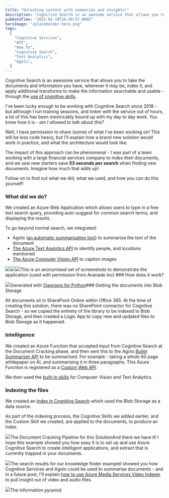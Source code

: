 ```yaml
---
title: "Unlocking content with summaries and insights!"
description: "Cognitive Search is an awesome service that allows you to take the documents and information you have, wherever it may be, index it, and apply additional transforms to make the information searchable and usable - through the use of cognitive skills [https://docs.microsoft"
pubDateTime: "2021-02-10T16:09:57.000Z"
heroImage: "/placeholder-hero.png"
tags:
  [
    "Cognitive Services",
    "API",
    "How To",
    "Cognitive Search",
    "Text Analytics",
    "Agolo",
  ]
---
```


Cognitive Search is an awesome service that allows you to take the documents and information you have, wherever it may be, index it, and apply additional transforms to make the information searchable and usable - through the [use of cognitive skills](https://docs.microsoft.com/en-us/azure/search/cognitive-search-concept-intro).

I've been lucky enough to be working with Cognitive Search since 2018 - but although I run training sessions, and tinker with the service out of hours, a lot of this has been inextricably bound up with my day to day work. You know how it is - _am I allowed to talk about this_?

Well, I have permission to share (some) of what I've been working on! This will be less code heavy, but I'll explain how a brand new solution would work in practice, and what the architecture would look like.

The impact of this approach can be phenomenal - I was part of a team working with a large financial services company to index their documents, and we saw new starters save **53 seconds per search** when finding new documents. Imagine how much that adds up!

Follow on to find out what we did, what we used, and how you can do this yourself!

### What did we do?

We created an Azure Web Application which allows users to type in a free text search query, providing auto-suggest for common search terms, and displaying the results.

To go beyond normal search, we integrated:

- Agolo ([an automatic summarisation tool](https://www.agolo.com/)) to summarise the text of the document
- [The Azure Text Analytics API](https://docs.microsoft.com/en-gb/azure/cognitive-services/text-analytics/how-tos/text-analytics-how-to-entity-linking?tabs=version-3) to identify people, and locations mentioned
- [The Azure Computer Vision API](https://docs.microsoft.com/en-us/azure/cognitive-services/computer-vision/overview#analyze-images-for-insight) to caption images

![](/images/2021/02/cogsearchdesign.png)![](/images/2021/02/cogsearchmain.png)![](/images/2021/02/cogsearchoverview.png)This is an anonymised set of screenshots to demonstrate the application (used with permission from Avanade Inc) ### How does it work?

![](/images/2021/02/cognitive_search_application.png)Generated with [Diagrams for Python](https://diagrams.mingrammer.com/)### Getting the documents into Blob Storage

All documents sit in SharePoint Online within Office 365. At the time of creating this solution, there was no SharePoint connector for Cognitive Search - so we copied the entirety of the library to be indexed to Blob Storage, and then created a Logic App to copy new and updated files to Blob Storage as it happened.

### Intelligence

We created an Azure Function that accepted input from Cognitive Search at the Document Cracking phase, and then sent this to the Agolo [Bullet Summarizer API](https://dev.agolo.com/docs/services/570d7b4f88b6e5116cdf6a17/operations/570d7b5188b6e508dcfb1c90) to be summarised. For example - taking a whole 60 page whitepaper on AI, and summarising it in three paragraphs. This Azure Function is registered as a [Custom Web API](https://docs.microsoft.com/en-us/azure/search/cognitive-search-custom-skill-web-api).

We then used the [built-in skills](https://docs.microsoft.com/en-us/azure/search/cognitive-search-predefined-skills#built-in-skills) for Computer Vision and Text Analytics.

### Indexing the files

We created an [Index in Cognitive Search](https://docs.microsoft.com/en-us/azure/search/search-get-started-portal) which used the Blob Storage as a data source.

As part of the indexing process, the Cognitive Skills we added earlier, and the Custom Skill we created, are applied to the documents, to produce an index.

![](/images/2021/02/image-21.png)The Document Cracking Pipeline for this SolutionAnd there we have it! I hope this example showed you how easy it is to set up and use Azure Cognitive Search to create intelligent applications, and extract that is currently trapped in your documents.

![](/images/2021/02/cogsearchoverview-1.png)The search results for our knowledge finder exampleI showed you how Cognitive Services and Agolo could be used to summarise documents - and in a future post, I'll explain [how to use Azure Media Services Video Indexer](https://docs.microsoft.com/en-us/azure/media-services/video-indexer/video-indexer-overview) to pull insight out of video and audio files.

![](/images/2021/02/image-23.png)The information pyramid
